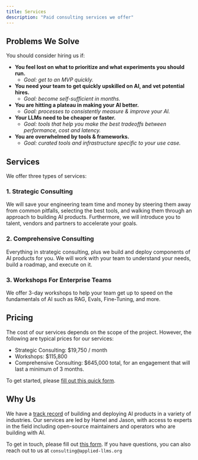```yaml
---
title: Services
description: "Paid consulting services we offer"
---
```


## Problems We Solve

You should consider hiring us if:

- **You feel lost on what to prioritize and what experiments you should run.** 
    - _Goal: get to an MVP quickly._
- **You need your team to get quickly upskilled on AI, and vet potential hires.** 
    -  _Goal: become self-sufficient in months._
- **You are hitting a plateau in making your AI better.** 
    - _Goal: processes to consistently measure & improve your AI._
- **Your LLMs need to be cheaper or faster.** 
    - _Goal: tools that help you make the best tradeoffs between performance, cost and latency._
- **You are overwhelmed by tools & frameworks.** 
    - _Goal: curated tools and infrastructure specific to your use case._

## Services

We offer three types of services:

### 1. Strategic Consulting

We will save your engineering team time and money by steering them away from common pitfalls, selecting the best tools, and walking them through an approach to building AI products. Furthermore, we will introduce you to talent, vendors and partners to accelerate your goals.  

### 2. Comprehensive Consulting

Everything in strategic consulting, plus we build and deploy components of AI products for you.  We will work with your team to understand your needs, build a roadmap, and execute on it.

### 3. Workshops For Enterprise Teams

We offer 3-day workshops to help your team get up to speed on the fundamentals of AI such as RAG, Evals, Fine-Tuning, and more.  

## Pricing

The cost of our services depends on the scope of the project.  However, the following are typical prices for our services:

- Strategic Consulting: $19,750 / month
- Workshops: $115,800
- Comprehensive Consulting: $645,000 total, for an engagement that will last a minimum of 3 months.

To get started, please [fill out this quick form](https://llms.typeform.com/to/M8f89mlM).

## Why Us

We have a [track record](about.qmd) of building and deploying AI products in a variety of industries.  Our services are led by Hamel and Jason, with access to experts in the field including open-source maintainers and operators who are building with AI.

To get in touch, please fill out [this form](https://llms.typeform.com/to/M8f89mlM). If you have questions, you can also reach out to us at `consulting@applied-llms.org`

